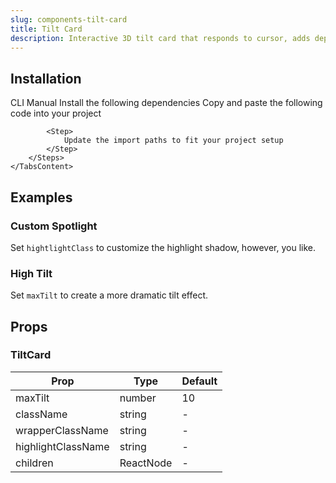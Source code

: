 ```yaml
---
slug: components-tilt-card
title: Tilt Card
description: Interactive 3D tilt card that responds to cursor, adds depth and motion.
---
```


<DemoCodePreview
    path="demo/components/tilt-card/default.tsx"
    v0Link="/gsap/tilt-card"
/>

## Installation

<Tabs defaultValue="cli" className="mt-3">
    <TabsList>
        <TabsTrigger value="cli">CLI</TabsTrigger>
        <TabsTrigger value="manual">Manual</TabsTrigger>
    </TabsList>
    <TabsContent value="cli" className="mt-4">
        <InstallationCommand command={`npx shadcn@latest add "~website/r/gsap/tilt-card"`} />
    </TabsContent>
    <TabsContent value="manual" className="mt-4">
        <Steps>
            <Step>
                Install the following dependencies
            </Step>
            <InstallationCommand command="npm install gsap @gsap/react" />
            <Step>
                Copy and paste the following code into your project
            </Step>
            <CodePreview path='components/gsap/tilt-card.tsx' collapsible></CodePreview>

            <Step>
                Update the import paths to fit your project setup
            </Step>
        </Steps>
    </TabsContent>
</Tabs>

## Examples

### Custom Spotlight

Set `hightlightClass` to customize the highlight shadow, however, you like.

<DemoCodePreview
    path="demo/components/tilt-card/custom-spotlight.tsx"
    v0Link="/gsap/tilt-card"
/>

### High Tilt

Set `maxTilt`  to create a more dramatic tilt effect.

<DemoCodePreview
    path="demo/components/tilt-card/high-tilt.tsx"
    v0Link="/gsap/tilt-card"
/>


## Props

### TiltCard

| Prop               | Type      | Default |
|--------------------|-----------|---------|
| maxTilt            | number    | 10      |
| className          | string    | -       |
| wrapperClassName   | string    | -       |
| highlightClassName | string    | -       |
| children           | ReactNode | -       |
